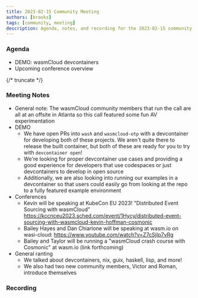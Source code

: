 ```yaml
---
title: 2023-02-15 Community Meeting
authors: [brooks]
tags: [community, meeting]
description: Agenda, notes, and recording for the 2023-02-15 community meeting
---
```



### Agenda
- DEMO: wasmCloud devcontainers 
- Upcoming conference overview

{/* truncate */}

### Meeting Notes
- General note: The wasmCloud community members that run the call are all at an offsite in Atlanta so this call featured some fun AV experimentation
- DEMO
  - We have open PRs into `wash` and `wasmcloud-otp` with a devcontainer for developing both of these projects. We aren't quite there to release the built container, but both of these are ready for you to try with `devcontainer open`!
  - We're looking for proper devcontainer use cases and providing a good experience for developers that use codespaces or just devcontainers to develop in open source
  - Additionally, we are also looking into running our examples in a devcontainer so that users could easily go from looking at the repo to a fully featured example environment
- Conferences
  - Kevin will be speaking at KubeCon EU 2023! "Distributed Event Sourcing with wasmCloud" https://kccnceu2023.sched.com/event/1Hycy/distributed-event-sourcing-with-wasmcloud-kevin-hoffman-cosmonic
  - Bailey Hayes and Dan Chiarlone will be speaking at wasm.io on wasi-cloud: https://www.youtube.com/watch?v=Z7cSjIp7vRg
  - Bailey and Taylor will be running a "wasmCloud crash course with Cosmonic" at wasm.io (link forthcoming)
- General ranting
  - We talked about devcontainers, nix, guix, haskell, lisp, and more!
  - We also had two new community members, Victor and Roman, introduce themselves

### Recording

<YouTube url="https://youtu.be/qobRNw-KXJQ" />
